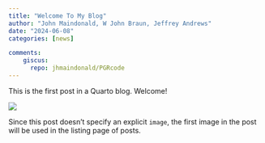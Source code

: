```yaml
---
title: "Welcome To My Blog"
author: "John Maindonald, W John Braun, Jeffrey Andrews"
date: "2024-06-08"
categories: [news]

comments:
    giscus:
      repo: jhmaindonald/PGRcode
---
```


This is the first post in a Quarto blog. Welcome!

![](thumbnail.jpg)

Since this post doesn't specify an explicit `image`, the first image in the post will be used in the listing page of posts.

```{=html}
<script src="https://giscus.app/client.js"
        data-repo="jhmaindonald/PGRcode"
        data-repo-id="R_kgDOMGKmJg"
        data-category="General"
        data-category-id="DIC_kwDOMGKmJs4Cf8LF"
        data-mapping="pathname"
        data-strict="0"
        data-reactions-enabled="1"
        data-emit-metadata="0"
        data-input-position="top"
        data-theme="preferred_color_scheme"
        data-lang="en"
        crossorigin="anonymous"
        async>
</script>
```
